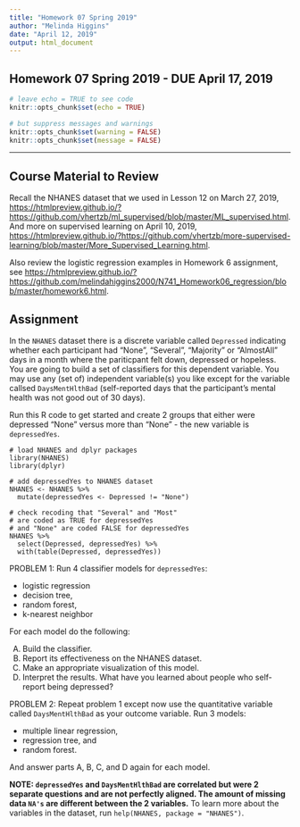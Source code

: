 ```yaml
---
title: "Homework 07 Spring 2019"
author: "Melinda Higgins"
date: "April 12, 2019"
output: html_document
---
```


## Homework 07 Spring 2019 - DUE April 17, 2019

```r
# leave echo = TRUE to see code
knitr::opts_chunk$set(echo = TRUE)

# but suppress messages and warnings
knitr::opts_chunk$set(warning = FALSE)
knitr::opts_chunk$set(message = FALSE)
```

-----

## Course Material to Review

Recall the NHANES dataset that we used in Lesson 12 on March 27, 2019, [https://htmlpreview.github.io/?https://github.com/vhertzb/ml_supervised/blob/master/ML_supervised.html](https://htmlpreview.github.io/?https://github.com/vhertzb/ml_supervised/blob/master/ML_supervised.html). And more on supervised learning on April 10, 2019, [https://htmlpreview.github.io/?https://github.com/vhertzb/more-supervised-learning/blob/master/More_Supervised_Learning.html](https://htmlpreview.github.io/?https://github.com/vhertzb/more-supervised-learning/blob/master/More_Supervised_Learning.html).

Also review the logistic regression examples in Homework 6 assignment, see [https://htmlpreview.github.io/?https://github.com/melindahiggins2000/N741_Homework06_regression/blob/master/homework6.html](https://htmlpreview.github.io/?https://github.com/melindahiggins2000/N741_Homework06_regression/blob/master/homework6.html).

## Assignment

In the `NHANES` dataset there is a discrete variable called `Depressed` indicating whether each participant had "None", "Several", "Majority" or "AlmostAll" days in a month where the pariticpant felt down, depressed or hopeless. You are going to build a set of classifiers for this dependent variable. You may use any (set of) independent variable(s) you like except for the variable callsed `DaysMentHlthBad` (self-reported days that the participant's mental health was not good out of 30 days). 

Run this R code to get started and create 2 groups that either were depressed "None" versus more than "None" - the new variable is `depressedYes`.

```
# load NHANES and dplyr packages
library(NHANES)
library(dplyr)

# add depressedYes to NHANES dataset
NHANES <- NHANES %>%
  mutate(depressedYes <- Depressed != "None")
  
# check recoding that "Several" and "Most"
# are coded as TRUE for depressedYes
# and "None" are coded FALSE for depressedYes
NHANES %>%
  select(Depressed, depressedYes) %>%
  with(table(Depressed, depressedYes))
```

PROBLEM 1: Run 4 classifier models for `depressedYes`:

* logistic regression
* decision tree, 
* random forest, 
* k-nearest neighbor
    
For each model do the following:

(A) Build the classifier.
(B) Report its effectiveness on the NHANES dataset.
(C) Make an appropriate visualization of this model.
(D) Interpret the results. What have you learned about people who self-report being depressed? 

PROBLEM 2: Repeat problem 1 except now use the quantitative variable called `DaysMentHlthBad` as your outcome variable. Run 3 models:

* multiple linear regression, 
* regression tree, and 
* random forest.

And answer parts A, B, C, and D again for each model.

**NOTE: `depressedYes` and `DaysMentHlthBad` are correlated but were 2 separate questions and are not perfectly aligned. The amount of missing data `NA's` are different between the 2 variables.** To learn more about the variables in the dataset, run `help(NHANES, package = "NHANES")`.

